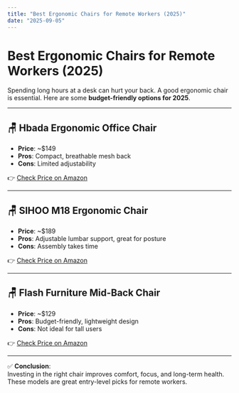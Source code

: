 ```yaml
---
title: "Best Ergonomic Chairs for Remote Workers (2025)"
date: "2025-09-05"
---
```


# Best Ergonomic Chairs for Remote Workers (2025)

Spending long hours at a desk can hurt your back. A good ergonomic chair is essential. Here are some **budget-friendly options for 2025**.

---

## 🪑 Hbada Ergonomic Office Chair

- **Price**: ~$149
- **Pros**: Compact, breathable mesh back
- **Cons**: Limited adjustability

👉 [Check Price on Amazon](#)

---

## 🪑 SIHOO M18 Ergonomic Chair

- **Price**: ~$189
- **Pros**: Adjustable lumbar support, great for posture
- **Cons**: Assembly takes time

👉 [Check Price on Amazon](#)

---

## 🪑 Flash Furniture Mid-Back Chair

- **Price**: ~$129
- **Pros**: Budget-friendly, lightweight design
- **Cons**: Not ideal for tall users

👉 [Check Price on Amazon](#)

---

✅ **Conclusion**:  
Investing in the right chair improves comfort, focus, and long-term health. These models are great entry-level picks for remote workers.
